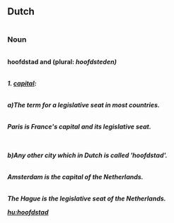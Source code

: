 ==Dutch==
{|
|}
=== Noun ===
{|
|}<b>hoofdstad<b> {{m}} and {{f}} (plural: <i>hoofdsteden<i>)
{|
|}
1. [[capital]]: 
{|
|}a)The term for a legislative seat in most countries. 
{|
|}
<i>Paris is France's capital and its legislative seat.<i> 
{|
|}
{|
|}
b)Any other city which in Dutch is called 'hoofdstad'.
{|
|}
<i>Amsterdam is the capital of the Netherlands.
{|
|}
<i>The Hague is the legislative seat of the Netherlands.<i>

[[hu:hoofdstad]]